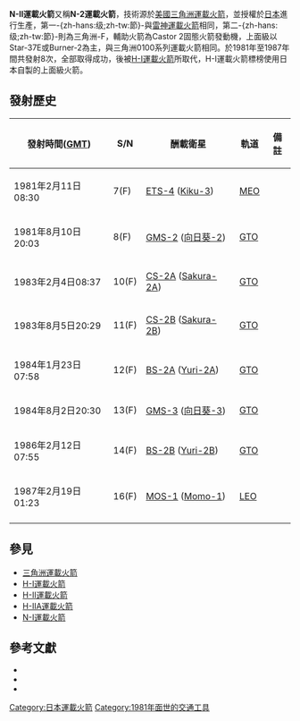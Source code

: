 {{noteTA
|1=zh-hans:德尔塔; zh-hant:三角洲;
|G1=Aero
}}
{{Infobox Rocket
|image=N-II.svg
|caption = N-II運載火箭
|imsize = 75
|name         =N-II運載火箭
|function       =  [[運載火箭|運載火箭]]
|manufacturer   =  [[三菱重工|三菱重工]]
|country-origin =  {{USA}} (設計)<br>{{JPN}} (製造)
|height       =  {{convert|35|m|ft}}
|diameter     =  {{convert|2.44|m|ft}}
|mass         =  {{convert|132690|kg|lb}}
|cpl      =約46億円(N13F)<ref name="FI">{{Cite journal|last=Velupillai|first=David|date=1984-01-14|url=http://www.flightglobal.com/pdfarchive/view/1984/1984%20-%200073.html|title=Commercial Rockets : N-II|journal=[[Flight_International|Flight International]]|pages=pp.99|language=en|accessdate=2009-09-14|archive-date=2015-06-07|archive-url=https://web.archive.org/web/20150607071237/http://www.flightglobal.com/pdfarchive/view/1984/1984%20-%200073.html|dead-url=no}}</ref><br />約50億円(N16F)<ref name="FI" />
|cpl-year = 1984年、1987年
|stages       =  2 或3
|capacities =  
{{Infobox Rocket/Payload
|location =  [[低地軌道|LEO]]
|kilos    =  {{convert|2000|kg|lb}}
}}
{{Infobox Rocket/Payload
|location =  [[地球同步轉移軌道|GTO]]
|kilos    =  {{convert|730|kg|lb}}
}}
|family      =  [[三角洲系列運載火箭|三角洲系列運載火箭]]
|status   =  退役
|sites    =  [[種子島|種子島]]LA-N
|launches =  8次
|success  =  8次
|first    =  1981年2月11日
|last     =  1987年2月19日

|stagedata    = 
{{Infobox Rocket/Stage
|type       =  booster
|stageno    = 輔助火箭
|name       =  [[Castor_(rocket)|Castor 2]]
|number     =  9
|engines    =  1 [[TX-354-3|TX-354-3]]
|thrust     =  258.9千牛頓
|SI         =  262秒
|burntime   =  37 秒
|fuel       =  [[固態火箭發動機|固態]]
|length     =  7.3公尺
|diameter   =  0.8公尺
|empty      =  6.7公噸(9枚總重)
|gross      = 40.3公噸(9枚總重)
|total      =  
}}
{{Infobox Rocket/Stage
|type       =  stage
|stageno    =  -{zh-hans:第一级;zh-tw:第一節}-
|name       =  [[Thor_(rocket)|Thor-ELT]]
|engines    =  1 [[MB-3-3|MB-3-3]]
|thrust     =  866.7千牛頓
|SI         =  290秒
|burntime   =  270秒
|fuel       =  [[RP-1|RP-1]]/[[LOX|LOX]]
|length     =  22.4公尺
|diameter   =  2.4公尺
|empty      =  4.5公噸
|gross      = 86.4公噸
|total      =  
}}
{{Infobox Rocket/Stage
|type       =  stage
|name       =  [[Delta_(rocket_stage)|Delta-F]]
|stageno    =  -{zh-hans:第二级;zh-tw:第二節}-
|engines    =  1 [[AJ-10|AJ-10-118F]]
|thrust     =  41.3千牛頓
|SI         =  280秒
|burntime   =  335 秒
|fuel       =  [[硝酸|HNO<sub>3</sub>]]/[[UDMH|UDMH]]
|length     =  6公尺
|diameter   =  2.4公尺
|empty      =  0.5公噸
|gross      =6.7公噸
}}
{{Infobox Rocket/Stage
|type       =  stage
|name       =  [[Star-37E|Star-37E]]
|stageno    =  -{zh-hans:第三级;zh-tw:第三節}-
|diff       =  選擇性使用
|engines    =  1 [[固態火箭發動機|固態火箭發動機]]
|thrust     =  68千牛頓
|SI         =  284 秒
|burntime   =  42 秒
|fuel       =  [[固態火箭發動機|固態]]
|length     =  2.1公尺
  |diameter   =  1公尺
  |empty      =  0.2公噸
  |gross      =1.3公噸
}}
{{Infobox Rocket/Stage
|type       =  stage
|name       =  [[Burner_(rocket_stage)|Burner-2]]
|stageno    =  -{zh-hans:第三级;zh-tw:第三節}-
|diff       =  選擇性使用
|engines    =  1 [[固態火箭發動機|固態火箭發動機]]
|thrust     =  43.6千牛頓
|SI         =  285秒
|burntime   =  42 秒
|fuel       =  [[固態火箭發動機|固態]]
}}
}}
'''N-II運載火箭'''又稱'''N-2運載火箭'''，技術源於[[美國|美國]][[三角洲運載火箭|三角洲運載火箭]]，並授權於[[日本|日本]]進行生產，第一-{zh-hans:级;zh-tw:節}-與[[雷神運載火箭|雷神運載火箭]]相同，第二-{zh-hans:级;zh-tw:節}-則為三角洲-F，輔助火箭為Castor 2固態火箭發動機，上面級以Star-37E或Burner-2為主，與三角洲0100系列運載火箭相同。於1981年至1987年間共發射8次，全部取得成功，後被[[H-I運載火箭|H-I運載火箭]]所取代，H-I運載火箭標榜使用日本自製的上面級火箭。
==發射歷史==
{| class="wikitable"
!發射時間([[GMT|GMT]])
!S/N
!酬載衛星
!軌道
!備註
|-
|1981年2月11日08:30
|7(F)
|[[ETS-4|ETS-4]] ([[Kiku-3|Kiku-3]])
|[[中地球軌道|MEO]]
|
|-
|1981年8月10日20:03
|8(F)
|[[GMS-2|GMS-2]] ([[向日葵-2|向日葵-2]])
|[[地球同步轉移軌道|GTO]]
|
|-
|1983年2月4日08:37
|10(F)
|[[CS-2A|CS-2A]] ([[Sakura-2A|Sakura-2A]])
|[[地球同步轉移軌道|GTO]]
|
|-
|1983年8月5日20:29
|11(F)
|[[CS-2B|CS-2B]] ([[Sakura-2B|Sakura-2B]])
|[[地球同步轉移軌道|GTO]]
|
|-
|1984年1月23日07:58
|12(F)
|[[BS-2A|BS-2A]] ([[Yuri-2A|Yuri-2A]])
|[[地球同步轉移軌道|GTO]]
|
|-
|1984年8月2日20:30
|13(F)
|[[GMS-3|GMS-3]] ([[向日葵-3|向日葵-3]])
|[[地球同步轉移軌道|GTO]]
|
|-
|1986年2月12日07:55
|14(F)
|[[BS-2B|BS-2B]] ([[Yuri-2B|Yuri-2B]])
|[[地球同步轉移軌道|GTO]]
|
|-
|1987年2月19日01:23
|16(F)
|[[MOS-1|MOS-1]] ([[Momo-1|Momo-1]])
|[[低地球軌道|LEO]]
|
|-
|}

==參見==
*[[三角洲運載火箭|三角洲運載火箭]]
*[[H-I運載火箭|H-I運載火箭]]
*[[H-II運載火箭|H-II運載火箭]]
*[[H-IIA運載火箭|H-IIA運載火箭]]
*[[N-I運載火箭|N-I運載火箭]]
==參考文獻==
{{reflist}}
*{{cite web |url=http://www.astronautix.com/lvs/delta.htm |title=Delta |first=Mark |last=Wade |publisher=Encyclopedia Astronautica |accessdate=2008-08-31 |deadurl=yes |archiveurl=https://web.archive.org/web/20080724064027/http://www.astronautix.com/lvs/delta.htm |archivedate=2008-07-24 }}
*{{cite web|url=http://planet4589.org/space/lvdb/launch/Thor|title=Thor|first=Jonathan|last=McDowell|work=Orbital and Suborbital Launch Database|publisher=Jonathan's Space Report|accessdate=2008-08-31|archive-date=2020-08-01|archive-url=https://web.archive.org/web/20200801135201/http://planet4589.org/space/lvdb/launch/Thor|dead-url=no}}
*{{cite web|url=http://space.skyrocket.de/doc_lau_det/n-2.htm|title=N-2|first=Gunter|last=Krebs|publisher=Gunter's Space Page|accessdate=2008-08-31|archive-date=2020-10-20|archive-url=https://web.archive.org/web/20201020030933/https://space.skyrocket.de/doc_lau_det/n-2.htm|dead-url=no}}

{{雷神与德尔它火箭}}
{{日本運載火箭}}
{{ELVs}}

[[Category:日本運載火箭|Category:日本運載火箭]]
[[Category:1981年面世的交通工具|Category:1981年面世的交通工具]]